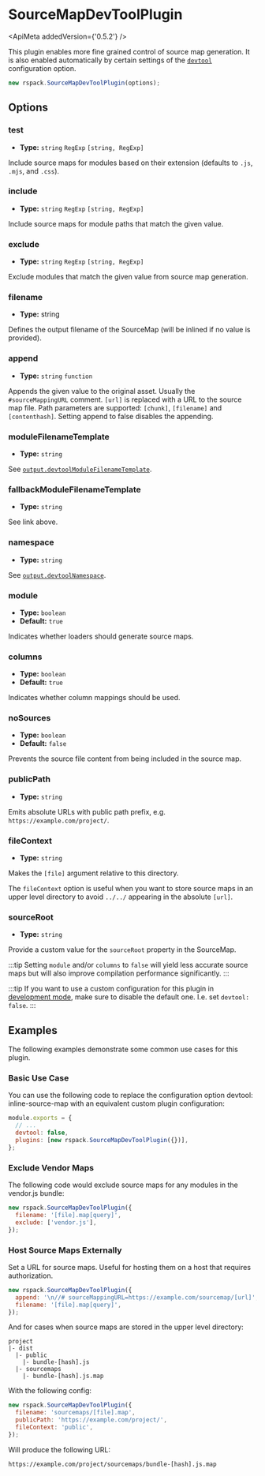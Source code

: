 
<WebpackLicense from="https://webpack.js.org/plugins/source-map-dev-tool-plugin/" />

# SourceMapDevToolPlugin

<ApiMeta addedVersion={'0.5.2'} />

This plugin enables more fine grained control of source map generation. It is also enabled automatically by certain settings of the [`devtool`](/config/devtool.html) configuration option.

```js
new rspack.SourceMapDevToolPlugin(options);
```

## Options

### test

- **Type:** `string` `RegExp` `[string, RegExp]`

Include source maps for modules based on their extension (defaults to `.js`, `.mjs`, and `.css`).

### include

- **Type:** `string` `RegExp` `[string, RegExp]`

Include source maps for module paths that match the given value.

### exclude

- **Type:** `string` `RegExp` `[string, RegExp]`

Exclude modules that match the given value from source map generation.

### filename

- **Type:** string

Defines the output filename of the SourceMap (will be inlined if no value is provided).

### append

- **Type:** `string` `function`

Appends the given value to the original asset. Usually the `#sourceMappingURL` comment. `[url]` is replaced with a URL to the source map file. Path parameters are supported: `[chunk]`, `[filename]` and `[contenthash]`. Setting append to false disables the appending.

### moduleFilenameTemplate

- **Type:** `string`

See [`output.devtoolModuleFilenameTemplate`](/config/output#outputdevtoolmodulefilenametemplate).

### fallbackModuleFilenameTemplate

- **Type:** `string`

See link above.

### namespace

- **Type:** `string`

See [`output.devtoolNamespace`](/config/output#outputdevtoolnamespace).

### module

- **Type:** `boolean`
- **Default:** `true`

Indicates whether loaders should generate source maps.

### columns

- **Type:** `boolean`
- **Default:** `true`

Indicates whether column mappings should be used.

### noSources

- **Type:** `boolean`
- **Default:** `false`

Prevents the source file content from being included in the source map.

### publicPath

- **Type:** `string`

Emits absolute URLs with public path prefix, e.g. `https://example.com/project/`.

### fileContext

- **Type:** `string`

Makes the `[file]` argument relative to this directory.

The `fileContext` option is useful when you want to store source maps in an upper level directory to avoid `../../` appearing in the absolute `[url]`.

### sourceRoot

- **Type:** `string`

Provide a custom value for the `sourceRoot` property in the SourceMap.

:::tip
Setting `module` and/or `columns` to `false` will yield less accurate source maps but will also improve compilation performance significantly.
:::

:::tip
If you want to use a custom configuration for this plugin in [development mode](/config/mode#development), make sure to disable the default one. I.e. set `devtool: false`.
:::

## Examples

The following examples demonstrate some common use cases for this plugin.

### Basic Use Case

You can use the following code to replace the configuration option devtool: inline-source-map with an equivalent custom plugin configuration:

```js
module.exports = {
  // ...
  devtool: false,
  plugins: [new rspack.SourceMapDevToolPlugin({})],
};
```

### Exclude Vendor Maps

The following code would exclude source maps for any modules in the vendor.js bundle:

```js
new rspack.SourceMapDevToolPlugin({
  filename: '[file].map[query]',
  exclude: ['vendor.js'],
});
```

### Host Source Maps Externally

Set a URL for source maps. Useful for hosting them on a host that requires authorization.

```js
new rspack.SourceMapDevToolPlugin({
  append: '\n//# sourceMappingURL=https://example.com/sourcemap/[url]',
  filename: '[file].map[query]',
});
```

And for cases when source maps are stored in the upper level directory:

```
project
|- dist
  |- public
    |- bundle-[hash].js
  |- sourcemaps
    |- bundle-[hash].js.map
```

With the following config:

```js
new rspack.SourceMapDevToolPlugin({
  filename: 'sourcemaps/[file].map',
  publicPath: 'https://example.com/project/',
  fileContext: 'public',
});
```

Will produce the following URL:

```
https://example.com/project/sourcemaps/bundle-[hash].js.map
```
